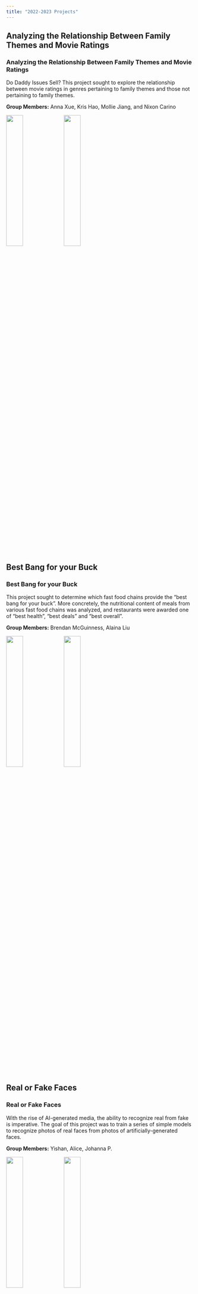 ```yaml
---
title: "2022-2023 Projects"
---
```


<!-- PROJECT 1 -->
:::{.callout-note collapse="false"}
## Analyzing the Relationship Between Family Themes and Movie Ratings

<h3>Analyzing the Relationship Between Family Themes and Movie Ratings</h3>

Do Daddy Issues Sell? This project sought to explore the relationship between movie ratings in genres pertaining to family themes and those not pertaining to family themes.

**Group Members:** Anna Xue, Kris Hao, Mollie Jiang, and Nixon Carino

:::{.img-gallery}
<img src="../Images/Project_Showcase/2023/!KrisAnnaMollieNixon.jpg" onclick="openFullImg(this.src)" style="width:30%"> 
<img src="../Images/Project_Showcase/2023/MovieThemes.jpg" onclick="openFullImg(this.src)" style="width:30%">
:::
  
:::



<!-- PROJECT 2 -->
:::{.callout-note collapse="false"}
## Best Bang for your Buck

<h3>Best Bang for your Buck</h3>

This project sought to determine which fast food chains provide the "best bang for your buck". More concretely, the nutritional content of meals from various fast food chains was analyzed, and restaurants were awarded one of "best health", "best deals" and "best overall".

**Group Members:** Brendan McGuinness, Alaina Liu

:::{.img-gallery}
<img src="../Images/Project_Showcase/2023/!BrendanAlaina.jpeg" onclick="openFullImg(this.src)" style="width:30%">
<img src="../Images/Project_Showcase/2023/FastFood.jpg" onclick="openFullImg(this.src)" style="width:30%">
:::
  
:::



<!-- PROJECT 3 -->
:::{.callout-note collapse="false"}
## Real or Fake Faces

<h3>Real or Fake Faces</h3>

With the rise of AI-generated media, the ability to recognize real from fake is imperative. The goal of this project was to train a series of simple models to recognize photos of real faces from photos of artificially-generated faces. 

**Group Members:** Yishan, Alice, Johanna P.

:::{.img-gallery}
<img src="../Images/Project_Showcase/2023/!YishanAliceJohanna.jpg" onclick="openFullImg(this.src)" style="width:30%">
<img src="../Images/Project_Showcase/2023/!faces_group.jpg" onclick="openFullImg(this.src)" style="width:30%">
:::
  
:::



<!-- PROJECT 4 -->
:::{.callout-note collapse="false"}
## TV Show and Movie Popularity Analysis

<h3>TV Show and Movie Popularity Analysis</h3>

Description goes here.

**Group Members:** Christian Garduno, Roshan Mehta, Colton Rowe

:::{.img-gallery}
<img src="../Images/Project_Showcase/2023/!ChristianRoshanColton.jpg" onclick="openFullImg(this.src)" style="width:30%">
<img src="../Images/Project_Showcase/2023/!group1.jpg" onclick="openFullImg(this.src)" style="width:30%">
:::
  
:::

<body>

  <div class="full-img" id="fullImgBox">
  <html>
    <img src="../Images/Project_Showcase/2023/!KrisAnnaMollieNixon.jpg" id="fullImg">
    <span onclick="closeFullImg()">X</span>
  </html>
  </div>
  
  <div class="img-gallery">
  <html>
    <img src="../Images/Project_Showcase/2023/!candid1.jpg" onclick="openFullImg(this.src)">
    <img src="../Images/Project_Showcase/2023/!candid2.jpg" onclick="openFullImg(this.src)">
    <img src="../Images/Project_Showcase/2023/!KrisAnnaMollieNixon.jpg" onclick="openFullImg(this.src)">
    <img src="../Images/Project_Showcase/2023/!BrendanAlaina.jpeg" onclick="openFullImg(this.src)">
    <img src="../Images/Project_Showcase/2023/!YishanAliceJohanna.jpg" onclick="openFullImg(this.src)">
    <img src="../Images/Project_Showcase/2023/!ChristianRoshanColton.jpg" onclick="openFullImg(this.src)">
  </html>
  </div>
  
<script>
  var fullImgBox = document.getElementById("fullImgBox");
  var fullImg = document.getElementById("fullImg");
  
  function openFullImg(pic){
    fullImgBox.style.display = "flex";
    fullImg.src = pic
  }
  
  function closeFullImg(){
  fullImgBox.style.display = "none";
  }
</script>

</body>
